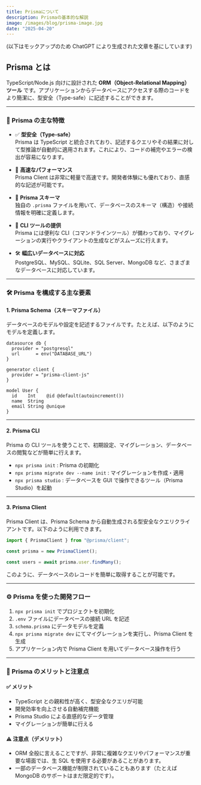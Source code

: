 ```yaml
---
title: Prismaについて
description: Prismaの基本的な解説
image: /images/blog/prisma-image.jpg
date: "2025-04-20"
---
```


(以下はモックアップのため ChatGPT により生成された文章を基にしています)

## Prisma とは

TypeScript/Node.js 向けに設計された **ORM（Object-Relational Mapping）ツール** です。アプリケーションからデータベースにアクセスする際のコードをより簡潔に、型安全（Type-safe）に記述することができます。

---

### 🔧 Prisma の主な特徴

- ✅ **型安全（Type-safe）**  
  Prisma は TypeScript と統合されており、記述するクエリやその結果に対して型推論が自動的に適用されます。これにより、コードの補完やエラーの検出が容易になります。

- 🚀 **高速なパフォーマンス**  
  Prisma Client は非常に軽量で高速です。開発者体験にも優れており、直感的な記述が可能です。

- 📄 **Prisma スキーマ**  
  独自の `.prisma` ファイルを用いて、データベースのスキーマ（構造）や接続情報を明確に定義します。

- 🧰 **CLI ツールの提供**  
  Prisma には便利な CLI（コマンドラインツール）が備わっており、マイグレーションの実行やクライアントの生成などがスムーズに行えます。

- 🛠 **幅広いデータベースに対応**  
  PostgreSQL、MySQL、SQLite、SQL Server、MongoDB など、さまざまなデータベースに対応しています。

---

### 🛠 Prisma を構成する主な要素

#### 1. Prisma Schema（スキーマファイル）

データベースのモデルや設定を記述するファイルです。たとえば、以下のようにモデルを定義します。

```prisma
datasource db {
  provider = "postgresql"
  url      = env("DATABASE_URL")
}

generator client {
  provider = "prisma-client-js"
}

model User {
  id    Int    @id @default(autoincrement())
  name  String
  email String @unique
}
```

---

#### 2. Prisma CLI

Prisma の CLI ツールを使うことで、初期設定、マイグレーション、データベースの閲覧などが簡単に行えます。

- `npx prisma init` : Prisma の初期化
- `npx prisma migrate dev --name init` : マイグレーションを作成・適用
- `npx prisma studio` : データベースを GUI で操作できるツール（Prisma Studio）を起動

---

#### 3. Prisma Client

Prisma Client は、Prisma Schema から自動生成される型安全なクエリクライアントです。以下のように利用できます。

```ts
import { PrismaClient } from "@prisma/client";

const prisma = new PrismaClient();

const users = await prisma.user.findMany();
```

このように、データベースのレコードを簡単に取得することが可能です。

---

### ⚙️ Prisma を使った開発フロー

1. `npx prisma init` でプロジェクトを初期化
2. `.env` ファイルにデータベースの接続 URL を記述
3. `schema.prisma` にデータモデルを定義
4. `npx prisma migrate dev` にてマイグレーションを実行し、Prisma Client を生成
5. アプリケーション内で Prisma Client を用いてデータベース操作を行う

---

### 🔐 Prisma のメリットと注意点

#### ✅ メリット

- TypeScript との親和性が高く、型安全なクエリが可能
- 開発効率を向上させる自動補完機能
- Prisma Studio による直感的なデータ管理
- マイグレーションが簡単に行える

#### ⚠️ 注意点（デメリット）

- ORM 全般に言えることですが、非常に複雑なクエリやパフォーマンスが重要な場面では、生 SQL を使用する必要があることがあります。
- 一部のデータベース機能が制限されていることもあります（たとえば MongoDB のサポートはまだ限定的です）。
